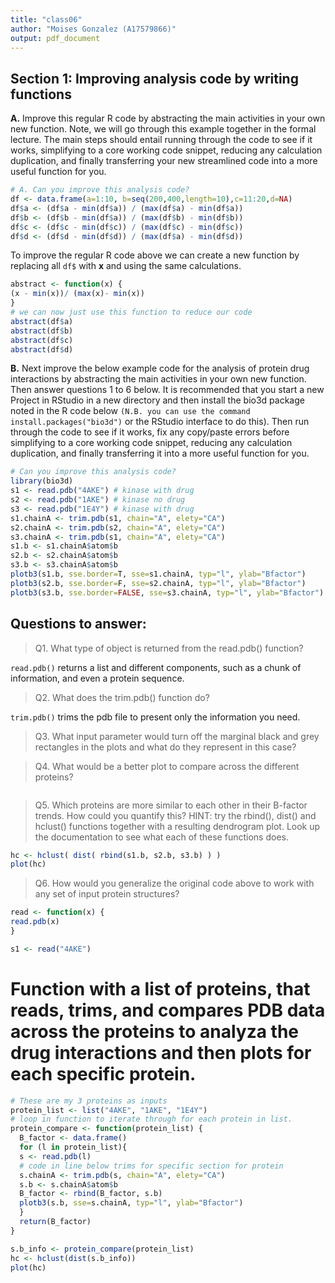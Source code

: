 ```yaml
---
title: "class06"
author: "Moises Gonzalez (A17579866)"
output: pdf_document
---
```


## Section 1: Improving analysis code by writing functions

**A.** Improve this regular R code by abstracting the main activities in your own new function. Note, we will go through this example together in the formal lecture. The main steps should entail running through the code to see if it works, simplifying to a core working code snippet, reducing any calculation duplication, and finally transferring your new streamlined code into a more useful function for you.

```r
# A. Can you improve this analysis code?
df <- data.frame(a=1:10, b=seq(200,400,length=10),c=11:20,d=NA)
df$a <- (df$a - min(df$a)) / (max(df$a) - min(df$a))
df$b <- (df$b - min(df$a)) / (max(df$b) - min(df$b))
df$c <- (df$c - min(df$c)) / (max(df$c) - min(df$c))
df$d <- (df$d - min(df$d)) / (max(df$a) - min(df$d)) 
```

To improve the regular R code above we can create a new function by replacing all `df$` with **x** and using the same calculations.

```r
abstract <- function(x) {
(x - min(x))/ (max(x)- min(x))
}
# we can now just use this function to reduce our code
abstract(df$a)
abstract(df$b)
abstract(df$c)
abstract(df$d)
```

**B.** Next improve the below example code for the analysis of protein drug interactions by abstracting the main activities in your own new function. Then answer questions 1 to 6 below. It is recommended that you start a new Project in RStudio in a new directory and then install the bio3d package noted in the R code below `(N.B. you can use the command install.packages("bio3d")` or the RStudio interface to do this). Then run through the code to see if it works, fix any copy/paste errors before simplifying to a core working code snippet, reducing any calculation duplication, and finally transferring it into a more useful function for you.

```r
# Can you improve this analysis code?
library(bio3d)
s1 <- read.pdb("4AKE") # kinase with drug
s2 <- read.pdb("1AKE") # kinase no drug
s3 <- read.pdb("1E4Y") # kinase with drug
s1.chainA <- trim.pdb(s1, chain="A", elety="CA")
s2.chainA <- trim.pdb(s2, chain="A", elety="CA")
s3.chainA <- trim.pdb(s1, chain="A", elety="CA")
s1.b <- s1.chainA$atom$b
s2.b <- s2.chainA$atom$b
s3.b <- s3.chainA$atom$b
plotb3(s1.b, sse.border=T, sse=s1.chainA, typ="l", ylab="Bfactor")
plotb3(s2.b, sse.border=F, sse=s2.chainA, typ="l", ylab="Bfactor")
plotb3(s3.b, sse.border=FALSE, sse=s3.chainA, typ="l", ylab="Bfactor")
```

## Questions to answer:

> Q1. What type of object is returned from the read.pdb() function?

`read.pdb()` returns a list and different components, such as a chunk of information, and even a protein sequence.

> Q2. What does the trim.pdb() function do?

`trim.pdb()` trims the pdb file to present only the information you need.

> Q3. What input parameter would turn off the marginal black and grey rectangles in the plots and what do they represent in this case?

> Q4. What would be a better plot to compare across the different proteins?

```r

```

> Q5. Which proteins are more similar to each other in their B-factor trends. How could you quantify this? HINT: try the rbind(), dist() and hclust() functions together with a resulting dendrogram plot. Look up the documentation to see what each of these functions does.

```r
hc <- hclust( dist( rbind(s1.b, s2.b, s3.b) ) )
plot(hc)
```

> Q6. How would you generalize the original code above to work with any set of input protein structures?

```r
read <- function(x) {
read.pdb(x)
}

s1 <- read("4AKE")

```

# Function with a list of proteins, that reads, trims, and compares PDB data across the proteins to analyza the drug interactions and then plots for each specific protein.

```r
# These are my 3 proteins as inputs
protein_list <- list("4AKE", "1AKE", "1E4Y")
# loop in function to iterate through for each protein in list.
protein_compare <- function(protein_list) {
  B_factor <- data.frame()
  for (l in protein_list){
  s <- read.pdb(l)
  # code in line below trims for specific section for protein
  s.chainA <- trim.pdb(s, chain="A", elety="CA")
  s.b <- s.chainA$atom$b
  B_factor <- rbind(B_factor, s.b)
  plotb3(s.b, sse=s.chainA, typ="l", ylab="Bfactor")
  }
  return(B_factor)
}

s.b_info <- protein_compare(protein_list)
hc <- hclust(dist(s.b_info))
plot(hc)
```
